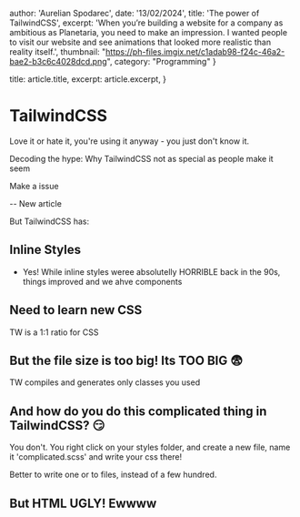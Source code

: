 
  author: 'Aurelian Spodarec',
  date: '13/02/2024',
  title: 'The power of TailwindCSS',
  excerpt: 'When you’re building a website for a company as ambitious as Planetaria, you need to make an impression. I wanted people to visit our website and see animations that looked more realistic than reality itself.',
  thumbnail: "https://ph-files.imgix.net/c1adab98-f24c-46a2-bae2-b3c6c4028dcd.png",
  category: "Programming"
}

  title: article.title,
  excerpt: article.excerpt,
}


# TailwindCSS

Love it or hate it, you're using it anyway - you just don't know it.



Decoding the hype: Why TailwindCSS not as special as people make it seem


Make a issue








-- New article

But TailwindCSS has:

## Inline Styles

- Yes! While inline styles weree absolutelly HORRIBLE back in the 90s, things improved and we ahve components

## Need to learn new CSS
TW is a 1:1 ratio for CSS

## But the file size is too big! Its TOO BIG 😨
TW compiles and generates only classes you used

## And how do you do this complicated thing in TailwindCSS? 😏
You don't. You right click on your styles folder, and create a new file, name it 'complicated.scss' and write your css there! 

Better to write one or to files, instead of a few hundred. 


## But HTML UGLY! Ewwww

